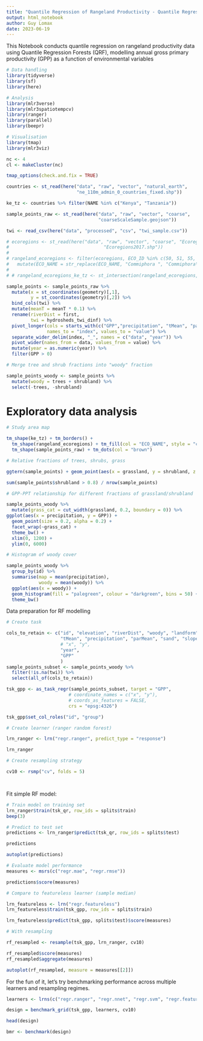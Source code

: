 ```yaml
---
title: "Quantile Regression of Rangeland Productivity - Quantile Regression Forests"
output: html_notebook
author: Guy Lomax
date: 2023-06-19
---
```


This Notebook conducts quantile regression on rangeland productivity data
using Quantile Regression Forests (QRF), modelling annual gross primary
productivity (GPP) as a function of environmental variables


```r

# Data handling
library(tidyverse)
library(sf)
library(here)

# Analysis
library(mlr3verse)
library(mlr3spatiotempcv)
library(ranger)
library(parallel)
library(beepr)

# Visualisation
library(tmap)
library(mlr3viz)

nc <- 4
cl <- makeCluster(nc)

tmap_options(check.and.fix = TRUE)


```


```r

countries <- st_read(here("data", "raw", "vector", "natural_earth",
                          "ne_110m_admin_0_countries_fixed.shp"))

ke_tz <- countries %>% filter(NAME %in% c("Kenya", "Tanzania"))

sample_points_raw <- st_read(here("data", "raw", "vector", "coarse",
                                  "coarseScaleSample.geojson"))

twi <- read_csv(here("data", "processed", "csv", "twi_sample.csv"))

# ecoregions <- st_read(here("data", "raw", "vector", "coarse", "Ecoregions2017",
#                                   "Ecoregions2017.shp"))
# 
# rangeland_ecoregions <- filter(ecoregions, ECO_ID %in% c(50, 51, 55, 57)) %>%
#   mutate(ECO_NAME = str_replace(ECO_NAME, "Commiphora ", "Commiphora\n"))
# 
# # rangeland_ecoregions_ke_tz <- st_intersection(rangeland_ecoregions, ke_tz)

```


```r

sample_points <- sample_points_raw %>%
  mutate(x = st_coordinates(geometry)[,1],
         y = st_coordinates(geometry)[,2]) %>%
  bind_cols(twi) %>%
  mutate(meanT = meanT * 0.1) %>%
  rename(riverDist = first,
         twi = hydrosheds_twi_dinf) %>%
  pivot_longer(cols = starts_with(c("GPP","precipitation", "tMean", "parMean")),
               names_to = "index", values_to = "value") %>%
  separate_wider_delim(index, "_", names = c("data", "year")) %>%
  pivot_wider(names_from = data, values_from = value) %>%
  mutate(year = as.numeric(year)) %>%
  filter(GPP > 0)

# Merge tree and shrub fractions into "woody" fraction

sample_points_woody <- sample_points %>%
  mutate(woody = trees + shrubland) %>%
  select(-trees, -shrubland)

```


# Exploratory data analysis

```r

# Study area map

tm_shape(ke_tz) + tm_borders() +
  tm_shape(rangeland_ecoregions) + tm_fill(col = "ECO_NAME", style = "cat", palette = "Accent") +
  tm_shape(sample_points_raw) + tm_dots(col = "brown")

# Relative fractions of trees, shrubs, grass

ggtern(sample_points) + geom_point(aes(x = grassland, y = shrubland, z = trees), size = 0.1)

sum(sample_points$shrubland > 0.8) / nrow(sample_points)

# GPP-PPT relationship for different fractions of grassland/shrubland

sample_points_woody %>%
  mutate(grass_cat = cut_width(grassland, 0.2, boundary = 0)) %>%
ggplot(aes(x = precipitation, y = GPP)) +
  geom_point(size = 0.2, alpha = 0.2) +
  facet_wrap(~grass_cat) +
  theme_bw() +
  xlim(0, 1200) +
  ylim(0, 6000)

# Histogram of woody cover

sample_points_woody %>%
  group_by(id) %>%
  summarise(map = mean(precipitation),
            woody = mean(woody)) %>%
  ggplot(aes(x = woody)) +
  geom_histogram(fill = "palegreen", colour = "darkgreen", bins = 50) +
  theme_bw()

```
Data preparation for RF modelling

```r

# Create task

cols_to_retain <- c("id", "elevation", "riverDist", "woody", "landform", "twi",
                    "tMean", "precipitation", "parMean", "sand", "slope",
                    # "x", "y",
                    "year",
                    "GPP"
                    )
sample_points_subset <- sample_points_woody %>%
  filter(!is.na(twi)) %>%
  select(all_of(cols_to_retain))

tsk_gpp <- as_task_regr(sample_points_subset, target = "GPP",
                       # coordinate_names = c("x", "y"),
                       # coords_as_features = FALSE,
                       crs = "epsg:4326")

tsk_gpp$set_col_roles("id", "group")

# Create learner (ranger random forest)

lrn_ranger <- lrn("regr.ranger", predict_type = "response")

lrn_ranger

# Create resampling strategy

cv10 <- rsmp("cv", folds = 5)




```
Fit simple RF model:

```r

# Train model on training set
lrn_ranger$train(tsk_qr, row_ids = splits$train)
beep(3)

# Predict to test set
predictions <- lrn_ranger$predict(tsk_qr, row_ids = splits$test)

predictions

autoplot(predictions)

# Evaluate model performance
measures <- msrs(c("regr.mae", "regr.rmse"))

predictions$score(measures)

# Compare to featureless learner (sample median)

lrn_featureless <- lrn("regr.featureless")
lrn_featureless$train(tsk_gpp, row_ids = splits$train)

lrn_featureless$predict(tsk_gpp, splits$test)$score(measures)

# With resampling

rf_resampled <- resample(tsk_gpp, lrn_ranger, cv10)

rf_resampled$score(measures)
rf_resampled$aggregate(measures)

autoplot(rf_resampled, measure = measures[[2]])

```
For the fun of it, let's try benchmarking performance across multiple learners
and resampling regimes. 

```r

learners <- lrns(c("regr.ranger", "regr.nnet", "regr.svm", "regr.featureless"))

design = benchmark_grid(tsk_gpp, learners, cv10)

head(design)

bmr <- benchmark(design)


```

